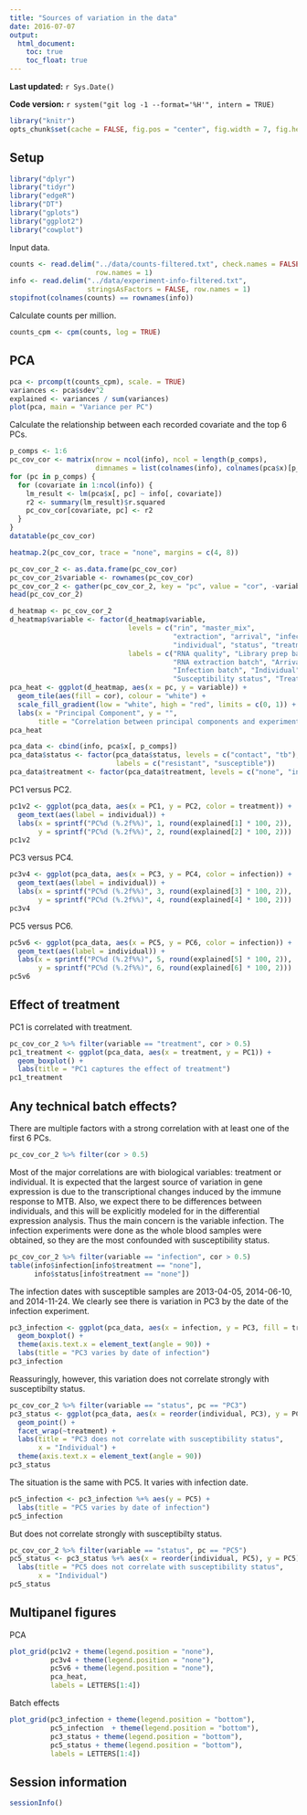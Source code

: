 ```yaml
---
title: "Sources of variation in the data"
date: 2016-07-07
output:
  html_document:
    toc: true
    toc_float: true
---
```


**Last updated:** `r Sys.Date()`

**Code version:** `r system("git log -1 --format='%H'", intern = TRUE)`

```r
library("knitr")
opts_chunk$set(cache = FALSE, fig.pos = "center", fig.width = 7, fig.height = 7)
```

## Setup

```r
library("dplyr")
library("tidyr")
library("edgeR")
library("DT")
library("gplots")
library("ggplot2")
library("cowplot")
```

Input data.

```r
counts <- read.delim("../data/counts-filtered.txt", check.names = FALSE,
                     row.names = 1)
info <- read.delim("../data/experiment-info-filtered.txt",
                   stringsAsFactors = FALSE, row.names = 1)
stopifnot(colnames(counts) == rownames(info))
```

Calculate counts per million.

```r
counts_cpm <- cpm(counts, log = TRUE)
```

## PCA

```r
pca <- prcomp(t(counts_cpm), scale. = TRUE)
variances <- pca$sdev^2
explained <- variances / sum(variances)
plot(pca, main = "Variance per PC")
```

Calculate the relationship between each recorded covariate and the top 6 PCs.

```r
p_comps <- 1:6
pc_cov_cor <- matrix(nrow = ncol(info), ncol = length(p_comps),
                     dimnames = list(colnames(info), colnames(pca$x)[p_comps]))
for (pc in p_comps) {
  for (covariate in 1:ncol(info)) {
    lm_result <- lm(pca$x[, pc] ~ info[, covariate])
    r2 <- summary(lm_result)$r.squared
    pc_cov_cor[covariate, pc] <- r2
  }
}
datatable(pc_cov_cor)
```

```r
heatmap.2(pc_cov_cor, trace = "none", margins = c(4, 8))
```

```r
pc_cov_cor_2 <- as.data.frame(pc_cov_cor)
pc_cov_cor_2$variable <- rownames(pc_cov_cor)
pc_cov_cor_2 <- gather(pc_cov_cor_2, key = "pc", value = "cor", -variable)
head(pc_cov_cor_2)
```

```r
d_heatmap <- pc_cov_cor_2
d_heatmap$variable <- factor(d_heatmap$variable,
                             levels = c("rin", "master_mix",
                                        "extraction", "arrival", "infection",
                                        "individual", "status", "treatment"),
                             labels = c("RNA quality", "Library prep batch",
                                        "RNA extraction batch", "Arrival batch",
                                        "Infection batch", "Individual",
                                        "Susceptibility status", "Treatment"))
pca_heat <- ggplot(d_heatmap, aes(x = pc, y = variable)) +
  geom_tile(aes(fill = cor), colour = "white") +
  scale_fill_gradient(low = "white", high = "red", limits = c(0, 1)) +
  labs(x = "Principal Component", y = "",
       title = "Correlation between principal components and experimental variables")
pca_heat
```


```r
pca_data <- cbind(info, pca$x[, p_comps])
pca_data$status <- factor(pca_data$status, levels = c("contact", "tb"),
                          labels = c("resistant", "susceptible"))
pca_data$treatment <- factor(pca_data$treatment, levels = c("none", "infected"))
```

PC1 versus PC2.

```r
pc1v2 <- ggplot(pca_data, aes(x = PC1, y = PC2, color = treatment)) +
  geom_text(aes(label = individual)) +
  labs(x = sprintf("PC%d (%.2f%%)", 1, round(explained[1] * 100, 2)),
       y = sprintf("PC%d (%.2f%%)", 2, round(explained[2] * 100, 2)))
pc1v2
```

PC3 versus PC4.

```r
pc3v4 <- ggplot(pca_data, aes(x = PC3, y = PC4, color = infection)) +
  geom_text(aes(label = individual)) +
  labs(x = sprintf("PC%d (%.2f%%)", 3, round(explained[3] * 100, 2)),
       y = sprintf("PC%d (%.2f%%)", 4, round(explained[4] * 100, 2)))
pc3v4
```

PC5 versus PC6.

```r
pc5v6 <- ggplot(pca_data, aes(x = PC5, y = PC6, color = infection)) +
  geom_text(aes(label = individual)) +
  labs(x = sprintf("PC%d (%.2f%%)", 5, round(explained[5] * 100, 2)),
       y = sprintf("PC%d (%.2f%%)", 6, round(explained[6] * 100, 2)))
pc5v6
```

## Effect of treatment

PC1 is correlated with treatment.

```r
pc_cov_cor_2 %>% filter(variable == "treatment", cor > 0.5)
pc1_treatment <- ggplot(pca_data, aes(x = treatment, y = PC1)) +
  geom_boxplot() +
  labs(title = "PC1 captures the effect of treatment")
pc1_treatment
```

## Any technical batch effects?

There are multiple factors with a strong correlation with at least one of the first 6 PCs.

```r
pc_cov_cor_2 %>% filter(cor > 0.5)
```

Most of the major correlations are with biological variables: treatment or individual.
It is expected that the largest source of variation in gene expression is due to the transcriptional changes induced by the immune response to MTB.
Also, we expect there to be differences between individuals, and this will be explicitly modeled for in the differential expression analysis.
Thus the main concern is the variable infection.
The infection experiments were done as the whole blood samples were obtained, so they are the most confounded with susceptibility status.

```r
pc_cov_cor_2 %>% filter(variable == "infection", cor > 0.5)
table(info$infection[info$treatment == "none"],
      info$status[info$treatment == "none"])
```

The infection dates with susceptible samples are 2013-04-05, 2014-06-10, and 2014-11-24.
We clearly see there is variation in PC3 by the date of the infection experiment.

```r
pc3_infection <- ggplot(pca_data, aes(x = infection, y = PC3, fill = treatment)) +
  geom_boxplot() +
  theme(axis.text.x = element_text(angle = 90)) +
  labs(title = "PC3 varies by date of infection")
pc3_infection
```

Reassuringly, however, this variation does not correlate strongly with susceptibilty status.

```r
pc_cov_cor_2 %>% filter(variable == "status", pc == "PC3")
pc3_status <- ggplot(pca_data, aes(x = reorder(individual, PC3), y = PC3, color = status)) +
  geom_point() +
  facet_wrap(~treatment) +
  labs(title = "PC3 does not correlate with susceptibility status",
       x = "Individual") +
  theme(axis.text.x = element_text(angle = 90))
pc3_status
```

The situation is the same with PC5.
It varies with infection date.

```r
pc5_infection <- pc3_infection %+% aes(y = PC5) +
  labs(title = "PC5 varies by date of infection")
pc5_infection
```

But does not correlate strongly with susceptibilty status.

```r
pc_cov_cor_2 %>% filter(variable == "status", pc == "PC5")
pc5_status <- pc3_status %+% aes(x = reorder(individual, PC5), y = PC5) +
  labs(title = "PC5 does not correlate with susceptibility status",
       x = "Individual")
pc5_status
```

## Multipanel figures

PCA

```r
plot_grid(pc1v2 + theme(legend.position = "none"),
          pc3v4 + theme(legend.position = "none"),
          pc5v6 + theme(legend.position = "none"),
          pca_heat,
          labels = LETTERS[1:4])
```

Batch effects

```r
plot_grid(pc3_infection + theme(legend.position = "bottom"),
          pc5_infection  + theme(legend.position = "bottom"),
          pc3_status + theme(legend.position = "bottom"),
          pc5_status + theme(legend.position = "bottom"),
          labels = LETTERS[1:4])
```

## Session information

```r
sessionInfo()
```
